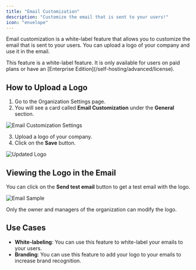 ```yaml
---
title: "Email Customization"
description: "Customize the email that is sent to your users!"
icon: "envelope"
---
```


Email customization is a white-label feature that allows you to customize the email that is sent to your users. You can upload a logo of your company and use it in the email.

<Note>
  This feature is a white-label feature. It is only available for users on paid
  plans or have an [Enterprise Edition](/self-hosting/advanced/license).
</Note>

## How to Upload a Logo

1. Go to the Organization Settings page.
2. You will see a card called **Email Customization** under the **General** section.

![Email Customization Settings](/images/xm-and-surveys/core-features/email-customization/email-customization-card.webp)

3. Upload a logo of your company.
4. Click on the **Save** button.

![Updated Logo](/images/xm-and-surveys/core-features/email-customization/updated-logo.webp)

## Viewing the Logo in the Email

You can click on the **Send test email** button to get a test email with the logo.

![Email Sample](/images/xm-and-surveys/core-features/email-customization/email-sample.webp)


<Note>
  Only the owner and managers of the organization can modify the logo.
</Note>

## Use Cases

- **White-labeling**: You can use this feature to white-label your emails to your users.
- **Branding**: You can use this feature to add your logo to your emails to increase brand recognition.
